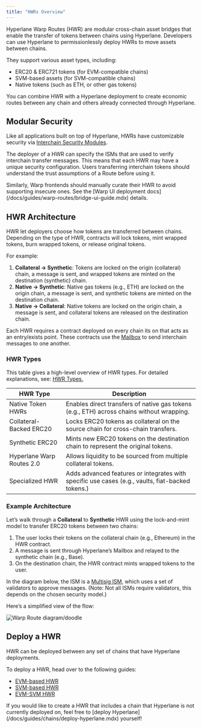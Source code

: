 ```yaml
---
title: "HWRs Overview"
---
```


Hyperlane Warp Routes (HWR) are modular cross-chain asset bridges that enable the transfer of tokens between chains using Hyperlane. Developers can use Hyperlane to permissionlessly deploy HWRs to move assets between chains.

They support various asset types, including:

- ERC20 & ERC721 tokens (for EVM-compatible chains)
- SVM-based assets (for SVM-compatible chains)
- Native tokens (such as ETH, or other gas tokens)

You can combine HWR with a Hyperlane deployment to create economic routes between any chain and others already connected through Hyperlane.

## Modular Security

Like all applications built on top of Hyperlane, HWRs have customizable security via [Interchain Security Modules](../../protocol/ISM/modular-security.mdx).

The deployer of a HWR can specify the ISMs that are used to verify interchain transfer messages. This means that each HWR may have a unique security configuration. Users transferring interchain tokens should understand the trust assumptions of a Route before using it.

<Note>
  Similarly, Warp frontends should manually curate their HWR to avoid supporting
  insecure ones. See the [Warp UI deployment
  docs](/docs/guides/warp-routes/bridge-ui-guide.mdx) details.
</Note>

## HWR Architecture

HWR let deployers choose how tokens are transferred between chains. Depending on the type of HWR, contracts will lock tokens, mint wrapped tokens, burn wrapped tokens, or release original tokens.

For example:

1. **Collateral → Synthetic**: Tokens are locked on the origin (collateral) chain, a message is sent, and wrapped tokens are minted on the destination (synthetic) chain.
2. **Native → Synthetic**: Native gas tokens (e.g., ETH) are locked on the origin chain, a message is sent, and synthetic tokens are minted on the destination chain.
3. **Native → Collateral**: Native tokens are locked on the origin chain, a message is sent, and collateral tokens are released on the destination chain.

Each HWR requires a contract deployed on every chain its on that acts as an entry/exists point. These contracts use the [Mailbox](/docs/protocol/core/mailbox) to send interchain messages to one another.

### HWR Types

This table gives a high-level overview of HWR types. For detailed explanations, see: [HWR Types.](./types)

| **HWR Type**              | **Description**                                                                                  |
| ------------------------- | ------------------------------------------------------------------------------------------------ |
| Native Token HWRs         | Enables direct transfers of native gas tokens (e.g., ETH) across chains without wrapping.        |
| Collateral-Backed ERC20   | Locks ERC20 tokens as collateral on the source chain for cross-chain transfers.                  |
| Synthetic ERC20           | Mints new ERC20 tokens on the destination chain to represent the original tokens.                |
| Hyperlane Warp Routes 2.0 | Allows liquidity to be sourced from multiple collateral tokens.                                  |
| Specialized HWR           | Adds advanced features or integrates with specific use cases (e.g., vaults, fiat-backed tokens.) |

### Example Architecture

Let’s walk through a **Collateral** to **Synthetic** HWR using the lock-and-mint model to transfer ERC20 tokens between two chains:

1. The user locks their tokens on the collateral chain (e.g., Ethereum) in the HWR contract.
2. A message is sent through Hyperlane’s Mailbox and relayed to the synthetic chain (e.g., Base).
3. On the destination chain, the HWR contract mints wrapped tokens to the user.

In the diagram below, the ISM is a [Multisig ISM](/docs/protocol/ISM/standard-ISMs/multisig-ISM), which uses a set of validators to approve messages. (Note: Not all ISMs require validators, this depends on the chosen security model.)

Here’s a simplified view of the flow:

![Warp Route diagram/doodle](/images/docs/protocol/warp-routes/warp-route.png)

## Deploy a HWR

HWR can be deployed between any set of chains that have Hyperlane deployments.

To deploy a HWR, head over to the following guides:

- [EVM-based HWR](/docs/guides/quickstart/deploy-warp-route)
- [SVM-based HWR](/docs/guides/warp-routes/svm/svm-warp-route-guide)
- [EVM-SVM HWR](/docs/guides/warp-routes/evm-svm-warp-route-guide)

<Tip>
  If you would like to create a HWR that includes a chain that Hyperlane is not
  currently deployed on, feel free to [deploy
  Hyperlane](/docs/guides/chains/deploy-hyperlane.mdx) yourself!
</Tip>
